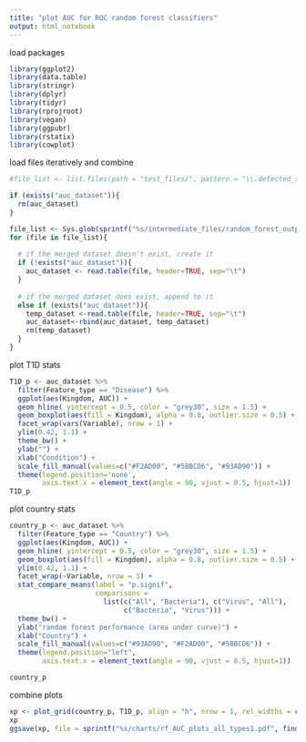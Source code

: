 ```yaml
---
title: "plot AUC for ROC random forest classifiers"
output: html_notebook
---
```


load packages
```r
library(ggplot2)
library(data.table)
library(stringr)
library(dplyr)
library(tidyr)
library(rprojroot)
library(vegan)
library(ggpubr)
library(rstatix)
library(cowplot)

```



load files iteratively and combine
```r
#file_list <- list.files(path = "test_files/", pattern = "\\.detected_species.tsv$")

if (exists("auc_dataset")){
  rm(auc_dataset)
}

file_list <- Sys.glob(sprintf("%s/intermediate_files/random_forest_outputs/rf_ROC_AUC_*_pat_groups.tsv", find_rstudio_root_file()))
for (file in file_list){
      
  # if the merged dataset doesn't exist, create it
  if (!exists("auc_dataset")){
    auc_dataset <- read.table(file, header=TRUE, sep="\t")
  }
  
  # if the merged dataset does exist, append to it
  else if (exists("auc_dataset")){
    temp_dataset <-read.table(file, header=TRUE, sep="\t")
    auc_dataset<-rbind(auc_dataset, temp_dataset)
    rm(temp_dataset)
  }
}
```

plot T1D stats
```r
T1D_p <- auc_dataset %>%
  filter(Feature_type == "Disease") %>%
  ggplot(aes(Kingdom, AUC)) +
  geom_hline( yintercept = 0.5, color = "grey30", size = 1.5) +
  geom_boxplot(aes(fill = Kingdom), alpha = 0.8, outlier.size = 0.5) + 
  facet_wrap(vars(Variable), nrow = 1) +
  ylim(0.42, 1.1) + 
  theme_bw() + 
  ylab("") + 
  xlab("Condition") + 
  scale_fill_manual(values=c("#F2AD00", "#5BBCD6", "#93AD90")) + 
  theme(legend.position='none', 
        axis.text.x = element_text(angle = 90, vjust = 0.5, hjust=1))
T1D_p

```
plot country stats
```r

country_p <- auc_dataset %>%
  filter(Feature_type == "Country") %>%
  ggplot(aes(Kingdom, AUC)) + 
  geom_hline( yintercept = 0.5, color = "grey30", size = 1.5) +
  geom_boxplot(aes(fill = Kingdom), alpha = 0.8, outlier.size = 0.5) + 
  ylim(0.42, 1.1) + 
  facet_wrap(~Variable, nrow = 1) +
  stat_compare_means(label = "p.signif",
                     comparisons = 
                       list(c("All", "Bacteria"), c("Virus", "All"),
                            c("Bacteria", "Virus"))) +
  theme_bw() + 
  ylab("random forest performance (area under curve)") + 
  xlab("Country") + 
  scale_fill_manual(values=c("#93AD90", "#F2AD00", "#5BBCD6")) +
  theme(legend.position="left", 
        axis.text.x = element_text(angle = 90, vjust = 0.5, hjust=1)) 

country_p 
```

combine plots
```r
xp <- plot_grid(country_p, T1D_p, align = "h", nrow = 1, rel_widths = c(70/100, 30/100))
xp
ggsave(xp, file = sprintf("%s/charts/rf_AUC_plots_all_types1.pdf", find_rstudio_root_file()), width = 8, height = 5)

```











